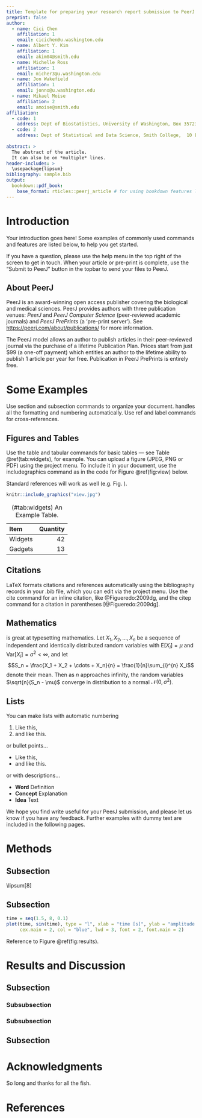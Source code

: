 ```yaml
---
title: Template for preparing your research report submission to PeerJ using RMarkdown
preprint: false
author: 
  - name: Cici Chen
    affiliation: 1
    email: cicichen@u.washington.edu
  - name: Albert Y. Kim
    affiliation: 1
    email: akim04@smith.edu
  - name: Michelle Ross
    affiliation: 1
    email: micher3@u.washington.edu
  - name: Jon Wakefield
    affiliation: 1
    email: jonno@u.washington.edu
  - name: Mikael Moise
    affiliation: 2
    email: amoise@smith.edu
affiliation:
  - code: 1
    address: Dept of Biostatistics, University of Washington, Box 357232, Seattle WA, 98195-7232
  - code: 2
    address: Dept of Statistical and Data Science, Smith College,  10 Elm St, Northampton, MA 01060, United States
  
abstract: >
  The abstract of the article.
  It can also be on *multiple* lines.
header-includes: >
  \usepackage{lipsum}
bibliography: sample.bib
output: 
  bookdown::pdf_book:
    base_format: rticles::peerj_article # for using bookdown features like \@ref()
---
```


# Introduction {.unnumbered}

Your introduction goes here! Some examples of commonly used commands and features are listed below, to help you get started.

If you have a question, please use the help menu in the top right of the screen to get in touch. When your article or pre-print is complete, use the "Submit to PeerJ" button in the topbar to send your files to PeerJ.

## About PeerJ {.unnumbered}

PeerJ is an award-winning open access publisher covering the biological and medical sciences. PeerJ provides authors with three publication venues: *PeerJ* and *PeerJ Computer Science* (peer-reviewed academic journals) and *PeerJ PrePrints* (a 'pre-print server'). See <https://peerj.com/about/publications/> for more information.

The PeerJ model allows an author to publish articles in their peer-reviewed journal via the purchase of a lifetime Publication Plan. Prices start from just \$99 (a one-off payment) which entitles an author to the lifetime ability to publish 1 article per year for free. Publication in PeerJ PrePrints is entirely free.

# Some \LaTeX{} Examples {.unnumbered}

Use section and subsection commands to organize your document. \LaTeX{} handles all the formatting and numbering automatically. Use ref and label commands for cross-references.

## Figures and Tables {.unnumbered}

Use the table and tabular commands for basic tables --- see Table \@ref(tab:widgets), for example. You can upload a figure (JPEG, PNG or PDF) using the project menu. To include it in your document, use the includegraphics command as in the code for Figure \@ref(fig:view) below.

Standard \LaTeX references will work as well (e.g. Fig. \ref{fig:view}).

<!-- There are three ways to include figures: -->

<!-- 1. The LaTeX way -->

```{=html}
<!-- 

\begin{figure}[ht]
\centering
\includegraphics[width=\linewidth]{view}
\caption{An example image.}
\label{fig:view}
\end{figure} 

 -->
```
<!-- 2. The RMarkdown way -->

```r
knitr::include_graphics("view.jpg")
```

<!-- 3. The pandoc way -->

```{=html}
<!-- 

![An example image. Text *can* be processed with markdown.](view.jpg){#view width = 100%}

 -->
```
```{=html}
<!-- 
\begin{table}[ht]
\centering
\begin{tabular}{l|r}
Item & Quantity \\\hline
Widgets & 42 \\
Gadgets & 13
\end{tabular}
\caption{\label{tab:widgets}An example table.}
\end{table}
-->
```
| Item    | Quantity |
|:--------|---------:|
| Widgets |       42 |
| Gadgets |       13 |

: (\#tab:widgets) An Example Table.

## Citations {.unnumbered}

LaTeX formats citations and references automatically using the bibliography records in your .bib file, which you can edit via the project menu. Use the cite command for an inline citation, like @Figueredo:2009dg, and the citep command for a citation in parentheses [@Figueredo:2009dg].

## Mathematics {.unnumbered}

\LaTeX{} is great at typesetting mathematics. Let $X_1, X_2, \ldots, X_n$ be a sequence of independent and identically distributed random variables with $\text{E}[X_i] = \mu$ and $\text{Var}[X_i] = \sigma^2 < \infty$, and let $$S_n = \frac{X_1 + X_2 + \cdots + X_n}{n}
      = \frac{1}{n}\sum_{i}^{n} X_i$$ denote their mean. Then as $n$ approaches infinity, the random variables $\sqrt{n}(S_n - \mu)$ converge in distribution to a normal $\mathcal{N}(0, \sigma^2)$.

## Lists {.unnumbered}

You can make lists with automatic numbering \dots

1.  Like this,
2.  and like this.

or bullet points...

-   Like this,
-   and like this.

or with descriptions...

-   **Word** Definition
-   **Concept** Explanation
-   **Idea** Text

We hope you find write\LaTeX useful for your PeerJ submission, and please let us know if you have any feedback. Further examples with dummy text are included in the following pages.

# Methods {.unnumbered}

\lipsum[4]

```{=tex}
\begin{equation}
\cos^3 \theta =\frac{1}{4}\cos\theta+\frac{3}{4}\cos 3\theta
\label{eq:refname2}
\end{equation}
```
\lipsum[5]

## Subsection {.unnumbered}

\lipsum[6]

\paragraph{Paragraph}

\lipsum[7]

\paragraph{Paragraph}

\\lipsum[8]

## Subsection {.unnumbered}

\lipsum[9]

<!-- \begin{figure}[ht]\centering -->

<!-- \includegraphics[width=\linewidth]{results} -->

<!-- \caption{In-text Picture} -->

<!-- \label{fig:results} -->

<!-- \end{figure} -->

```r
time = seq(1.5, 8, 0.1)
plot(time, sin(time), type = "l", xlab = "time [s]", ylab = "amplitude [m]", 
     cex.main = 2, col = "blue", lwd = 3, font = 2, font.main = 2)
```

Reference to Figure \@ref(fig:results).

# Results and Discussion {.unnumbered}

\lipsum[10]

## Subsection {.unnumbered}

\lipsum[11]

### Subsubsection {.unnumbered}

\lipsum[12]

### Subsubsection {.unnumbered}

\lipsum[14]

## Subsection {.unnumbered}

\lipsum[15-20]

# Acknowledgments {.unnumbered}

So long and thanks for all the fish.

# References
